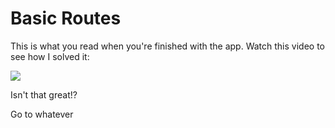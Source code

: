 # Basic Routes

This is what you read when you're finished with the app. Watch this video to see
how I solved it:

![](https://user-images.githubusercontent.com/1500684/217083730-18e2cc77-c3c1-4856-b3cb-f615615ee18f.png)

Isn't that great!?

<LinkToApp to="/whatever">Go to whatever</LinkToApp>
